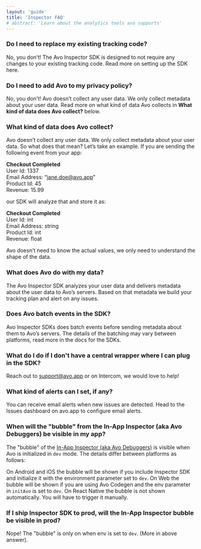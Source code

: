 ```yaml
---
layout: 'guide'
title: 'Inspector FAQ'
# abstract: 'Learn about the analytics tools avo supports'
---
```



### Do I need to replace my existing tracking code?

No, you don’t! The <Link passHref href="/implementation/avo-inspector-sdk-reference"><a>Avo Inspector SDK</a></Link> is designed to not require any changes to your existing tracking code. <Link passHref href="/implementation/setup-inspector-sdk"><a>Read more on setting up the SDK here</a></Link>.

### Do I need to add Avo to my privacy policy?

No, you don’t! Avo doesn’t collect any user data. We only collect metadata about your user data. Read more on what kind of data Avo collects in **What kind of data does Avo collect?** below.

### What kind of data does Avo collect?

Avo doesn’t collect any user data. We only collect metadata about your user data. So what does that mean?
Let’s take an example. If you are sending the following event from your app:

**Checkout Completed** <br />
User Id: 1337 <br />
Email Address: “jane.doe@avo.app” <br />
Product Id: 45 <br />
Revenue: 15.99

our SDK will analyze that and store it as:

**Checkout Completed** <br />
User Id: int <br />
Email Address: string <br />
Product Id: int <br />
Revenue: float

Avo doesn’t need to know the actual values, we only need to understand the shape of the data.

### What does Avo do with my data?

The <Link passHref href="/implementation/avo-inspector-sdk-reference"><a>Avo Inspector SDK</a></Link> analyzes your user data and delivers metadata about the user data to Avo’s servers. Based on that metadata we build your tracking plan and <Link passHref href="/workspace/inspector#issue-types"><a>alert on any issues</a></Link>.

### Does Avo batch events in the SDK?

Avo Inspector SDKs does batch events before sending metadata about them to Avo’s servers. The details of the batching may vary between platforms, <Link passHref href="/implementation/avo-inspector-sdk-reference"><a>read more in the docs for the SDKs</a></Link>.

### What do I do if I don't have a central wrapper where I can plug in the SDK?

Reach out to support@avo.app or on Intercom, we would love to help!

### What kind of alerts can I set, if any?

You can receive email alerts when new issues are detected. Head to the Issues dashboard on avo.app to configure email alerts.

### When will the "bubble" from the In-App Inspector (aka Avo Debuggers) be visible in my app?

The "bubble" of the [In-App Inspector (aka Avo Debuggers)](https://www.avo.app/docs/explore-tracking-plan/start-using-visual-debuggers) is visible when Avo is initialized in `dev` mode. The details differ between platforms as follows:

On Android and iOS the bubble will be shown if you include Inspector SDK and initialize it with the environment parameter set to `dev`.
On Web the bubble will be shown if you are using Avo Codegen and the env parameter in `initAvo` is set to `dev`.
On React Native the bubble is not shown automatically. You will have to trigger it manually.

### If I ship Inspector SDK to prod, will the In-App Inspector bubble be visible in prod?

Nope! The "bubble" is only on when env is set to `dev`. (More in above answer).
